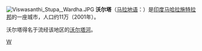 {{Multiple issues|
{{Expand language|1=en|time=2022-02-22T03:09:52+00:00}}
{{Unreferenced|time=2022-02-22T03:09:52+00:00}}
}}
[[File:Viswasanthi_Stupa,_Wardha.JPG|thumb]]
'''沃尔塔'''（[[马拉地语|马拉地语]]：'''{{lang|mr|वर्धा}}'''）是[[印度|印度]][[马哈拉施特拉邦|马哈拉施特拉邦]]的一座城市，人口约11万（2001年）。

沃尔塔得名于流经该地区的[[沃尔塔河|沃尔塔河]]。

{{coord|display=title}}
{{India-geo-stub}}
{{normdaten}}
[[Category:印度城市|W]]